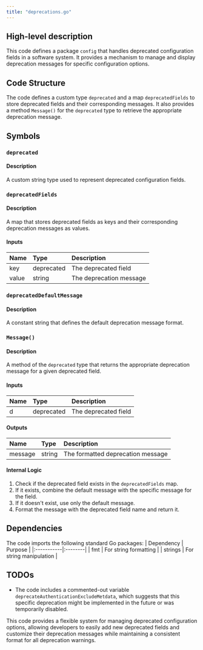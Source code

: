 ```yaml
---
title: "deprecations.go"
---
```


## High-level description
This code defines a package `config` that handles deprecated configuration fields in a software system. It provides a mechanism to manage and display deprecation messages for specific configuration options.

## Code Structure
The code defines a custom type `deprecated` and a map `deprecatedFields` to store deprecated fields and their corresponding messages. It also provides a method `Message()` for the `deprecated` type to retrieve the appropriate deprecation message.

## Symbols

### `deprecated`
#### Description
A custom string type used to represent deprecated configuration fields.

### `deprecatedFields`
#### Description
A map that stores deprecated fields as keys and their corresponding deprecation messages as values.

#### Inputs
| Name | Type | Description |
|:-----|:-----|:------------|
| key | deprecated | The deprecated field |
| value | string | The deprecation message |

### `deprecatedDefaultMessage`
#### Description
A constant string that defines the default deprecation message format.

### `Message()`
#### Description
A method of the `deprecated` type that returns the appropriate deprecation message for a given deprecated field.

#### Inputs
| Name | Type | Description |
|:-----|:-----|:------------|
| d | deprecated | The deprecated field |

#### Outputs
| Name | Type | Description |
|:-----|:-----|:------------|
| message | string | The formatted deprecation message |

#### Internal Logic
1. Check if the deprecated field exists in the `deprecatedFields` map.
2. If it exists, combine the default message with the specific message for the field.
3. If it doesn't exist, use only the default message.
4. Format the message with the deprecated field name and return it.

## Dependencies
The code imports the following standard Go packages:
| Dependency | Purpose |
|:-----------|:--------|
| fmt | For string formatting |
| strings | For string manipulation |

## TODOs
- The code includes a commented-out variable `deprecateAuthenticationExcludeMetdata`, which suggests that this specific deprecation might be implemented in the future or was temporarily disabled.

This code provides a flexible system for managing deprecated configuration options, allowing developers to easily add new deprecated fields and customize their deprecation messages while maintaining a consistent format for all deprecation warnings.